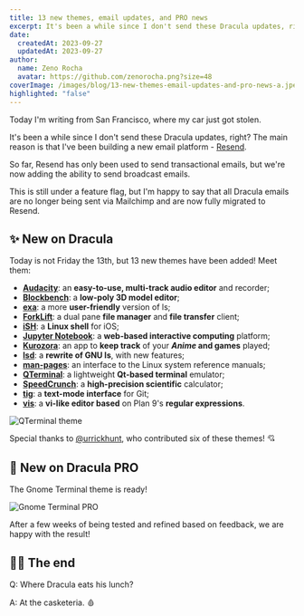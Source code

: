```yaml
---
title: 13 new themes, email updates, and PRO news
excerpt: It's been a while since I don't send these Dracula updates, right? The main reason is that I've been building a new email platform - Resend].
date:
  createdAt: 2023-09-27
  updatedAt: 2023-09-27
author:
  name: Zeno Rocha
  avatar: https://github.com/zenorocha.png?size=48
coverImage: /images/blog/13-new-themes-email-updates-and-pro-news-a.jpeg
highlighted: "false"
---
```


Today I'm writing from San Francisco, where my car just got stolen.

It's been a while since I don't send these Dracula updates, right? The main reason is that I've been building a new email platform - [Resend](https://resend.com).

So far, Resend has only been used to send transactional emails, but we're now adding the ability to send broadcast emails.

This is still under a feature flag, but I'm happy to say that all Dracula emails are no longer being sent via Mailchimp and are now fully migrated to Resend.

## ✨ New on Dracula

Today is not Friday the 13th, but 13 new themes have been added! Meet them:

- [**Audacity**](https://draculatheme.com/audacity): an **easy-to-use, multi-track audio editor** and recorder;
- [**Blockbench**](https://draculatheme.com/blockbench): a **low-poly 3D model editor**;
- [**exa**](https://draculatheme.com/exa): a more **user-friendly** version of ls;
- [**ForkLift**](https://draculatheme.com/forklift): a dual pane **file manager** and **file transfer** client;
- [**iSH**](https://draculatheme.com/ish): a **Linux shell** for iOS;
- [**Jupyter Notebook**](https://draculatheme.com/jupyter-notebook): a **web-based interactive computing** platform;
- [**Kurozora**](https://draculatheme.com/kurozora): an app to **keep track** of your **_Anime_ and games** played;
- [**lsd**](https://draculatheme.com/lsd): a **rewrite of GNU ls**, with new features;
- [**man-pages**](https://draculatheme.com/man-pages): an interface to the Linux system reference manuals;
- [**QTerminal**](https://draculatheme.com/qterminal): a lightweight **Qt-based terminal** emulator;
- [**SpeedCrunch**](https://draculatheme.com/speedcrunch): a **high-precision scientific** calculator;
- [**tig**](https://draculatheme.com/tig): a **text-mode interface** for Git;
- [**vis**](https://draculatheme.com/vis): a **vi-like editor based** on Plan 9's **regular expressions**.

![QTerminal theme](/images/blog/13-new-themes-email-updates-and-pro-news-a.jpeg)

Special thanks to [@urrickhunt](https://github.com/urrickhunt), who contributed six of these themes! 💘

## 🦇 New on Dracula PRO

The Gnome Terminal theme is ready!

![Gnome Terminal PRO](/images/blog/13-new-themes-email-updates-and-pro-news-b.jpeg)

After a few weeks of being tested and refined based on feedback, we are happy with the result!

## 👋🏻 The end

Q: Where Dracula eats his lunch?

A: At the casketeria. 🩸
